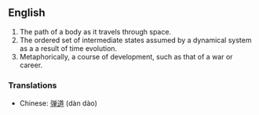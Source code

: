 ==English==

# The path of a body as it travels through space.
# The ordered set of intermediate states assumed by a dynamical system as a a result of time evolution.
# Metaphorically, a course of development, such as that of a war or career.

===Translations===
*Chinese: [[弹道]] (dàn dào)